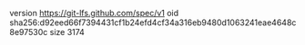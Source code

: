 version https://git-lfs.github.com/spec/v1
oid sha256:d92eed66f7394431cf1b24efd4cf34a316eb9480d1063241eae4648c8e97530c
size 3174
